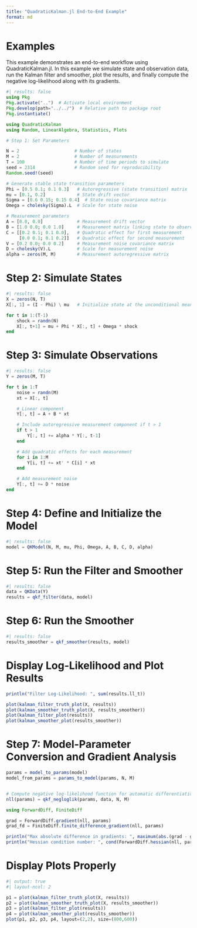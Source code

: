 ```yaml
---
title: "QuadraticKalman.jl End-to-End Example"
format: md
---
```


# Examples

This example demonstrates an end-to-end workflow using QuadraticKalman.jl. 
In this example we simulate state and observation data, run the Kalman filter and smoother, 
plot the results, and finally compute the negative log-likelihood along with its gradients.

```julia
#| results: false
using Pkg
Pkg.activate("..")  # Activate local environment
Pkg.develop(path="../../")  # Relative path to package root
Pkg.instantiate()

using QuadraticKalman
using Random, LinearAlgebra, Statistics, Plots

# Step 1: Set Parameters

N = 2                     # Number of states
M = 2                     # Number of measurements
T = 100                   # Number of time periods to simulate
seed = 2314               # Random seed for reproducibility
Random.seed!(seed)

# Generate stable state transition parameters
Phi = [0.5 0.1; 0.1 0.3]   # Autoregressive (state transition) matrix
mu = [0.1, 0.2]            # State drift vector
Sigma = [0.6 0.15; 0.15 0.4]  # State noise covariance matrix
Omega = cholesky(Sigma).L  # Scale for state noise

# Measurement parameters
A = [0.0, 0.0]             # Measurement drift vector
B = [1.0 0.0; 0.0 1.0]     # Measurement matrix linking state to observation
C = [[0.2 0.1; 0.1 0.0],   # Quadratic effect for first measurement
     [0.0 0.1; 0.1 0.2]]   # Quadratic effect for second measurement
V = [0.2 0.0; 0.0 0.2]     # Measurement noise covariance matrix
D = cholesky(V).L          # Scale for measurement noise
alpha = zeros(M, M)        # Measurement autoregressive matrix
```

# Step 2: Simulate States

```julia
#| results: false
X = zeros(N, T)
X[:, 1] = (I - Phi) \ mu   # Initialize state at the unconditional mean

for t in 1:(T-1)
    shock = randn(N)
    X[:, t+1] = mu + Phi * X[:, t] + Omega * shock
end
```

# Step 3: Simulate Observations

```julia
#| results: false
Y = zeros(M, T)

for t in 1:T
    noise = randn(M)
    xt = X[:, t]

    # Linear component
    Y[:, t] = A + B * xt

    # Include autoregressive measurement component if t > 1
    if t > 1
        Y[:, t] += alpha * Y[:, t-1]
    end

    # Add quadratic effects for each measurement
    for i in 1:M
        Y[i, t] += xt' * C[i] * xt
    end

    # Add measurement noise
    Y[:, t] += D * noise
end
```

# Step 4: Define and Initialize the Model

```julia
#| results: false
model = QKModel(N, M, mu, Phi, Omega, A, B, C, D, alpha)
```


# Step 5: Run the Filter and Smoother

```julia
#| results: false
data = QKData(Y)
results = qkf_filter(data, model)
```


# Step 6: Run the Smoother

```julia
#| results: false
results_smoother = qkf_smoother(results, model)
```


# Display Log-Likelihood and Plot Results

```julia
println("Filter Log-Likelihood: ", sum(results.ll_t))

plot(kalman_filter_truth_plot(X, results))
plot(kalman_smoother_truth_plot(X, results_smoother))
plot(kalman_filter_plot(results))
plot(kalman_smoother_plot(results_smoother))
```

# Step 7: Model-Parameter Conversion and Gradient Analysis

```julia
params = model_to_params(model)
model_from_params = params_to_model(params, N, M)


# Compute negative log-likelihood function for automatic differentiation
nll(params) = qkf_negloglik(params, data, N, M)

using ForwardDiff, FiniteDiff

grad = ForwardDiff.gradient(nll, params)
grad_fd = FiniteDiff.finite_difference_gradient(nll, params)

println("Max absolute difference in gradients: ", maximum(abs.(grad - grad_fd)))
println("Hessian condition number: ", cond(ForwardDiff.hessian(nll, params)))
```

# Display Plots Properly 

```julia
#| output: true
#| layout-ncol: 2

p1 = plot(kalman_filter_truth_plot(X, results))
p2 = plot(kalman_smoother_truth_plot(X, results_smoother))
p3 = plot(kalman_filter_plot(results))
p4 = plot(kalman_smoother_plot(results_smoother))
plot(p1, p2, p3, p4, layout=(2,2), size=(800,600))
```





